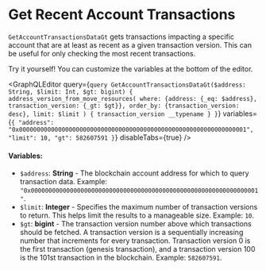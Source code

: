 
# Get Recent Account Transactions

`GetAccountTransactionsDataGt` gets transactions impacting a specific account that are at least as recent as a given transaction version. This can be useful for only checking the most recent transactions. 

<Callout type="info">
Try it yourself! You can customize the variables at the bottom of the editor.
</Callout>

<GraphQLEditor
  query={`query GetAccountTransactionsDataGt($address: String, $limit: Int, $gt: bigint) {
    address_version_from_move_resources(
      where: {address: {_eq: $address}, transaction_version: {_gt: $gt}},
      order_by: {transaction_version: desc},
      limit: $limit
    ) {
      transaction_version
      __typename
    }
  }`}
  variables={`{
    "address": "0x0000000000000000000000000000000000000000000000000000000000000001",
    "limit": 10,
    "gt": 582607591
  }`}
  disableTabs={true}
/>

#### Variables:
- `$address`: **String** - The blockchain account address for which to query transaction data. Example: `"0x0000000000000000000000000000000000000000000000000000000000000001"`.
- `$limit`: **Integer** - Specifies the maximum number of transaction versions to return. This helps limit the results to a manageable size. Example: `10`.
- `$gt`: **bigint** - The transaction version number above which transactions should be fetched. A transaction version is a sequentially increasing number that increments for every transaction.
Transaction version 0 is the first transaction (genesis transaction), and a transaction version 100 is the 101st transaction in the blockchain.
 Example: `582607591`.
